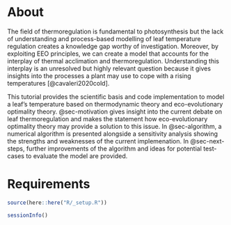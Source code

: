 # About {.unnumbered}

The field of thermoregulation is fundamental to photosynthesis but the lack of understanding and process-based modelling of leaf temperature regulation creates a knowledge gap worthy of investigation. Moreover, by exploiting EEO principles, we can create a model that accounts for the interplay of thermal acclimation and thermoregulation. Understanding this interplay is an unresolved but highly relevant question because it gives insights into the processes a plant may use to cope with a rising temperatures [@cavaleri2020cold].

This tutorial provides the scientific basis and code implementation to model a leaf's temperature based on thermodynamic theory and eco-evolutionary optimality theory. @sec-motivation gives insight into the current debate on leaf thermoregulation and makes the statement how eco-evolutionary optimality theory may provide a solution to this issue. In @sec-algorithm, a numerical algorithm is presented alongside a sensitivity analysis showing the strengths and weaknesses of the current implemenation. In @sec-next-steps, further improvements of the algorithm and ideas for potential test-cases to evaluate the model are provided.

# Requirements

```r
source(here::here("R/_setup.R"))
```

```r
sessionInfo()
```
